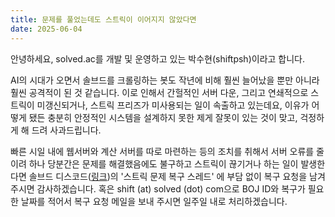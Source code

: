 ```yaml
---
title: 문제를 풀었는데도 스트릭이 이어지지 않았다면
date: 2025-06-04
---
```


안녕하세요, solved.ac를 개발 및 운영하고 있는 박수현(shiftpsh)이라고 합니다.

AI의 시대가 오면서 솔브드를 크롤링하는 봇도 작년에 비해 훨씬 늘어났을 뿐만 아니라 훨씬 공격적이 된 것 같습니다.
이로 인해서 간헐적인 서버 다운, 그리고 연쇄적으로 스트릭이 미갱신되거나, 스트릭 프리즈가 미사용되는 일이 속출하고 있는데요,
이유가 어떻게 됐든 충분히 안정적인 시스템을 설계하지 못한 제게 잘못이 있는 것이 맞고, 걱정하게 해 드려 사과드립니다.

빠른 시일 내에 웹서버와 계산 서버를 따로 마련하는 등의 조치를 취해서 서버 오류를 줄이려 하나 당분간은 문제를 해결했음에도 불구하고
스트릭이 끊기거나 하는 일이 발생한다면 솔브드 디스코드([링크](https://solved.ac/community))의 '스트릭 문제 복구 스레드' 에 부담 없이 복구 요청을 남겨 주시면 감사하겠습니다.
혹은 shift (at) solved (dot) com으로 BOJ ID와 복구가 필요한 날짜를 적어서 복구 요청 메일을 보내 주시면 일주일 내로 처리하겠습니다.